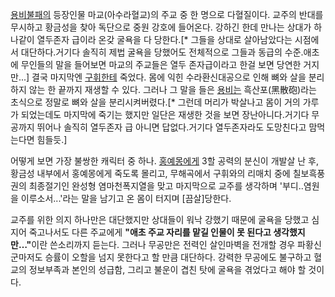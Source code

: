[[용비불패]]의 등장인물
마교(아수라혈교)의 주교 중 한 명으로 다혈질이다. 교주의 반대를 무시하고 황금성을 찾아 독단으로 중원 강호에 들어온다. 강하긴 한데 만나는 상대가 하나같이 열두존자 급이라 온갖 굴욕을 다 당한다.[* 그들을 상대로 살아남았다는 시점에서 대단하다.거기다 솔직히 제법 굴욕을 당했어도 전체적으로 그들과 동급의 수준.애초에 무인들의 말을 들어보면 마교의 주교들은 열두 존자급이라고 한걸 보면 당연한 거지만...] 결국 마지막엔 [[구휘]]한테 죽었다. 몸에 익힌 수라환신대공으로 인해 뼈와 살을 분리하지 않는 한 끝까지 재생할 수 있다. 그러나 그 말을 들은 [[용비]]는 흑산포(黑散砲)라는 초식으로 정말로 뼈와 살을 분리시켜버렸다.[* 그런데 머리가 박살나고 몸이 거의 가루가 되었는데도 마지막에 죽기는 했지만 일단은 재생한 것을 보면 장난아니다.거기다 무공까지 뛰어나 솔직히 열두존자 급 아니면 답없다.거기다 열두존자라도 도망친다고 맘먹는다면 힘들듯.]

어떻게 보면 가장 불쌍한 캐릭터 중 하나. [[홍예몽]]에게 3할 공력의 분신이 개발살 난 후, 황금성 내부에서 홍예몽에게 죽도록 몰리고, 무해곡에서 구휘와의 리매치 중에 칠보흑풍권의 최종절기인 완성형 염마천폭지열을 맞고 마지막으로 교주를 생각하며 '부디..염원을 이루소서...'라는 말을 남기고 온 몸이 터지며 [끔살]당한다.

교주를 위한 의지 하나만은 대단했지만 상대들이 워낙 강했기 때문에 굴욕을 당했고 심지어 죽고나서도 다른 주교에게 '''"애초 주교 자리를 맡길 인물이 못 된다고 생각했지만…"'''이란 쓴소리까지 듣는다. 그러나 무공만은 전력인 살인마벽을 전개할 경우 파황신군마저도 승률이 오할을 넘지 못한다고 할 만큼 대단하다. 강력한 무공에도 불구하고 혈교의 정보부족과 본인의 성급함, 그리고 불운이 겹친 탓에 굴욕을 겪었다고 해야 할 것이다.
